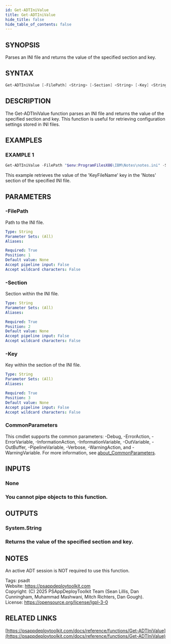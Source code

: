 ```yaml
---
id: Get-ADTIniValue
title: Get-ADTIniValue
hide_title: false
hide_table_of_contents: false
---
```


## SYNOPSIS

Parses an INI file and returns the value of the specified section and key.

## SYNTAX

```powershell
Get-ADTIniValue [-FilePath] <String> [-Section] <String> [-Key] <String> [<CommonParameters>]
```

## DESCRIPTION

The Get-ADTIniValue function parses an INI file and returns the value of the specified section and key.
This function is useful for retrieving configuration settings stored in INI files.

## EXAMPLES

### EXAMPLE 1

```powershell
Get-ADTIniValue -FilePath "$env:ProgramFilesX86\IBM\Notes\notes.ini" -Section 'Notes' -Key 'KeyFileName'
```

This example retrieves the value of the 'KeyFileName' key in the 'Notes' section of the specified INI file.

## PARAMETERS

### -FilePath

Path to the INI file.

```yaml
Type: String
Parameter Sets: (All)
Aliases:

Required: True
Position: 1
Default value: None
Accept pipeline input: False
Accept wildcard characters: False
```

### -Section

Section within the INI file.

```yaml
Type: String
Parameter Sets: (All)
Aliases:

Required: True
Position: 2
Default value: None
Accept pipeline input: False
Accept wildcard characters: False
```

### -Key

Key within the section of the INI file.

```yaml
Type: String
Parameter Sets: (All)
Aliases:

Required: True
Position: 3
Default value: None
Accept pipeline input: False
Accept wildcard characters: False
```

### CommonParameters

This cmdlet supports the common parameters: -Debug, -ErrorAction, -ErrorVariable, -InformationAction, -InformationVariable, -OutVariable, -OutBuffer, -PipelineVariable, -Verbose, -WarningAction, and -WarningVariable. For more information, see [about_CommonParameters](http://go.microsoft.com/fwlink/?LinkID=113216).

## INPUTS

### None

### You cannot pipe objects to this function.
## OUTPUTS

### System.String

### Returns the value of the specified section and key.
## NOTES
An active ADT session is NOT required to use this function.

Tags: psadt<br />
Website: https://psappdeploytoolkit.com<br />
Copyright: (C) 2025 PSAppDeployToolkit Team (Sean Lillis, Dan Cunningham, Muhammad Mashwani, Mitch Richters, Dan Gough).<br />
License: https://opensource.org/license/lgpl-3-0

## RELATED LINKS

[https://psappdeploytoolkit.com/docs/reference/functions/Get-ADTIniValue](https://psappdeploytoolkit.com/docs/reference/functions/Get-ADTIniValue)
